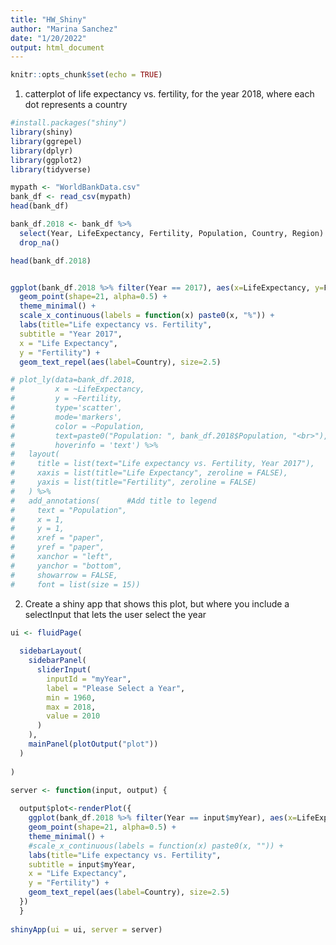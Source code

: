 ```yaml
---
title: "HW_Shiny"
author: "Marina Sanchez"
date: "1/20/2022"
output: html_document
---
```


```r
knitr::opts_chunk$set(echo = TRUE)
```

1. catterplot of life expectancy vs. fertility, for the year 2018, where each dot represents a country
```r
#install.packages("shiny")
library(shiny)
library(ggrepel)
library(dplyr)
library(ggplot2)
library(tidyverse)

mypath <- "WorldBankData.csv"
bank_df <- read_csv(mypath)
head(bank_df)

bank_df.2018 <- bank_df %>% 
  select(Year, LifeExpectancy, Fertility, Population, Country, Region) %>% 
  drop_na()

head(bank_df.2018)


ggplot(bank_df.2018 %>% filter(Year == 2017), aes(x=LifeExpectancy, y=Fertility, size=Population, color=Region, fill=Region)) +
  geom_point(shape=21, alpha=0.5) + 
  theme_minimal() +
  scale_x_continuous(labels = function(x) paste0(x, "%")) +
  labs(title="Life expectancy vs. Fertility",
  subtitle = "Year 2017",
  x = "Life Expectancy",
  y = "Fertility") +
  geom_text_repel(aes(label=Country), size=2.5)

# plot_ly(data=bank_df.2018, 
#         x = ~LifeExpectancy, 
#         y = ~Fertility,
#         type='scatter', 
#         mode='markers', 
#         color = ~Population,
#         text=paste0("Population: ", bank_df.2018$Population, "<br>"),
#         hoverinfo = 'text') %>%
#   layout(
#     title = list(text="Life expectancy vs. Fertility, Year 2017"),
#     xaxis = list(title="Life Expectancy", zeroline = FALSE),
#     yaxis = list(title="Fertility", zeroline = FALSE)
#   ) %>%
#   add_annotations(      #Add title to legend
#     text = "Population",
#     x = 1,
#     y = 1,
#     xref = "paper",
#     yref = "paper",
#     xanchor = "left",
#     yanchor = "bottom",
#     showarrow = FALSE,
#     font = list(size = 15))
```


2. Create a shiny app that shows this plot, but where you include a selectInput that lets the user select the year
```r

ui <- fluidPage(
  
  sidebarLayout(
    sidebarPanel(
      sliderInput(
        inputId = "myYear",
        label = "Please Select a Year",
        min = 1960,
        max = 2018,
        value = 2010
      )
    ),
    mainPanel(plotOutput("plot"))
  )
  
)

server <- function(input, output) {
  
  output$plot<-renderPlot({
    ggplot(bank_df.2018 %>% filter(Year == input$myYear), aes(x=LifeExpectancy, y=Fertility, size=Population, color=Region, fill=Region)) +
    geom_point(shape=21, alpha=0.5) + 
    theme_minimal() +
    #scale_x_continuous(labels = function(x) paste0(x, "")) +
    labs(title="Life expectancy vs. Fertility",
    subtitle = input$myYear,
    x = "Life Expectancy",
    y = "Fertility") +
    geom_text_repel(aes(label=Country), size=2.5)
  })
  }
  
shinyApp(ui = ui, server = server)


```




